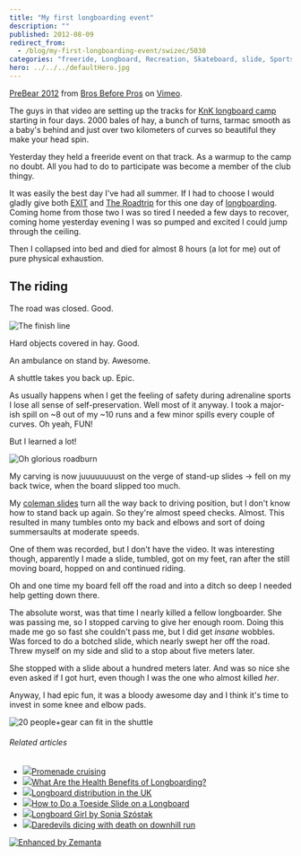 ```yaml
---
title: "My first longboarding event"
description: ""
published: 2012-08-09
redirect_from:
  - /blog/my-first-longboarding-event/swizec/5030
categories: "freeride, Longboard, Recreation, Skateboard, slide, Sports, Travel + Events"
hero: ../../../defaultHero.jpg
---
```


[PreBear 2012](http://vimeo.com/47120988) from [Bros Before Pros](http://vimeo.com/brosbeforepros) on [Vimeo](http://vimeo.com).

The guys in that video are setting up the tracks for [KnK longboard camp](http://knk.longboard.si/knk-longboard-camp-2012/) starting in four days. 2000 bales of hay, a bunch of turns, tarmac smooth as a baby's behind and just over two kilometers of curves so beautiful they make your head spin.

Yesterday they held a freeride event on that track. As a warmup to the camp no doubt. All you had to do to participate was become a member of the club thingy.

It was easily the best day I've had all summer. If I had to choose I would gladly give both [EXIT](https://swizec.com/blog/geek-at-a-music-festival-day-1/swizec/4825 "Geek at a music festival: Day 1") and [The Roadtrip](https://swizec.com/blog/a-roadtrip-fin/swizec/4972 "A roadtrip: fin") for this one day of [longboarding](http://en.wikipedia.org/wiki/Longboarding "Longboarding"). Coming home from those two I was so tired I needed a few days to recover, coming home yesterday evening I was so pumped and excited I could jump through the ceiling.

Then I collapsed into bed and died for almost 8 hours (a lot for me) out of pure physical exhaustion.

## The riding

The road was closed. Good.

![The finish line](https://distilleryimage8.instagram.com/b14d7c5ae18311e1a24f1231381b4d9b_7.jpg "The finish line")

Hard objects covered in hay. Good.

An ambulance on stand by. Awesome.

A shuttle takes you back up. Epic.

As usually happens when I get the feeling of safety during adrenaline sports I lose all sense of self-preservation. Well most of it anyway. I took a major-ish spill on ~8 out of my ~10 runs and a few minor spills every couple of curves. Oh yeah, FUN!

But I learned a lot!

![Oh glorious roadburn](https://distilleryimage4.instagram.com/ceeb67cce18d11e1bde812313b08e061_7.jpg "Oh glorious roadburn")

My carving is now juuuuuuuust on the verge of stand-up slides -> fell on my back twice, when the board slipped too much.

My [coleman slides](http://www.youtube.com/watch?v=SKzBtWDWMX4) turn all the way back to driving position, but I don't know how to stand back up again. So they're almost speed checks. Almost. This resulted in many tumbles onto my back and elbows and sort of doing summersaults at moderate speeds.

One of them was recorded, but I don't have the video. It was interesting though, apparently I made a slide, tumbled, got on my feet, ran after the still moving board, hopped on and continued riding.

Oh and one time my board fell off the road and into a ditch so deep I needed help getting down there.

The absolute worst, was that time I nearly killed a fellow longboarder. She was passing me, so I stopped carving to give her enough room. Doing this made me go so fast she couldn't pass me, but I did get _insane_ wobbles. Was forced to do a botched slide, which nearly swept her off the road. Threw myself on my side and slid to a stop about five meters later.

She stopped with a slide about a hundred meters later. And was so nice she even asked if I got hurt, even though I was the one who almost killed _her_.

Anyway, I had epic fun, it was a bloody awesome day and I think it's time to invest in some knee and elbow pads.

![20 people+gear can fit in the shuttle](https://swizec.com/wp-content/uploads/2012/08/photo4.jpeg "20 people+gear can fit in the shuttle")

###### Related articles

- [![](https://i.zemanta.com/102092034_80_80.jpg)](http://woodpluswheels.com/2012/07/23/promenade-cruising/)[Promenade cruising](http://woodpluswheels.com/2012/07/23/promenade-cruising/)
- [![](https://i.zemanta.com/95052131_80_80.jpg)](http://www.livestrong.com/article/555442-what-are-the-health-benefits-of-longboarding/)[What Are the Health Benefits of Longboarding?](http://www.livestrong.com/article/555442-what-are-the-health-benefits-of-longboarding/)
- [![](https://i.zemanta.com/104226065_80_80.jpg)](http://woodpluswheels.com/2012/08/02/longboard-distribution-in-the-uk/)[Longboard distribution in the UK](http://woodpluswheels.com/2012/08/02/longboard-distribution-in-the-uk/)
- [![](https://i.zemanta.com/95052763_80_80.jpg)](http://www.livestrong.com/article/553785-how-to-do-a-toeside-slide-on-a-longboard/)[How to Do a Toeside Slide on a Longboard](http://www.livestrong.com/article/553785-how-to-do-a-toeside-slide-on-a-longboard/)
- [![](https://i.zemanta.com/101796259_80_80.jpg)](http://www.highsnobiety.com/2012/07/21/longboard-girl-by-sonia-szostak/)[Longboard Girl by Sonia Szóstak](http://www.highsnobiety.com/2012/07/21/longboard-girl-by-sonia-szostak/)
- [![](https://i.zemanta.com/93617268_80_80.jpg)](http://www.news.com.au/national/police-struggle-to-stop-longboard-riders-dicing-with-death-on-mount-gravatt-mountain/story-e6frfkvr-1226391514285?from=public_rss)[Daredevils dicing with death on downhill run](http://www.news.com.au/national/police-struggle-to-stop-longboard-riders-dicing-with-death-on-mount-gravatt-mountain/story-e6frfkvr-1226391514285?from=public_rss)

[![Enhanced by Zemanta](https://img.zemanta.com/zemified_e.png?x-id=bfd96e04-690a-4943-a095-6f9893c5752f)](http://www.zemanta.com/?px "Enhanced by Zemanta")
